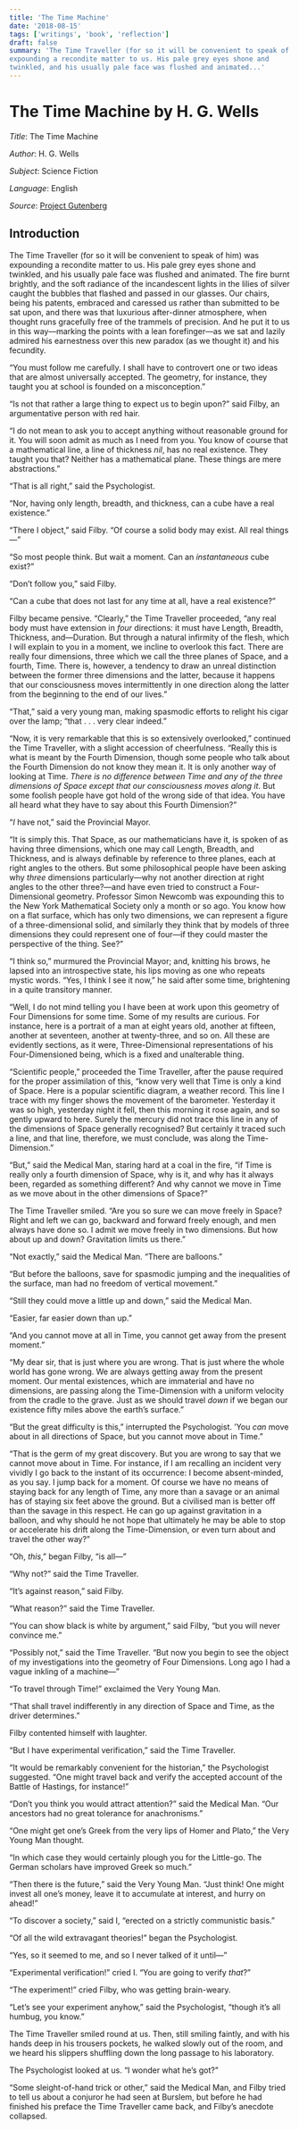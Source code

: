 ```yaml
---
title: 'The Time Machine'
date: '2018-08-15'
tags: ['writings', 'book', 'reflection']
draft: false
summary: 'The Time Traveller (for so it will be convenient to speak of him) was
expounding a recondite matter to us. His pale grey eyes shone and
twinkled, and his usually pale face was flushed and animated...'
---
```


# The Time Machine by H. G. Wells

_Title_: The Time Machine

_Author_: H. G. Wells

_Subject_: Science Fiction

_Language_: English

_Source_: [Project Gutenberg](https://www.gutenberg.org/ebooks/35)

## Introduction

The Time Traveller (for so it will be convenient to speak of him) was expounding a recondite matter to us. His pale grey eyes shone and twinkled, and his usually pale face was flushed and animated. The fire burnt brightly, and the soft radiance of the incandescent lights in the lilies of silver caught the bubbles that flashed and passed in our glasses. Our chairs, being his patents, embraced and caressed us rather than submitted to be sat upon, and there was that luxurious after-dinner atmosphere, when thought runs gracefully free of the trammels of precision. And he put it to us in this way—marking the points with a lean forefinger—as we sat and lazily admired his earnestness over this new paradox (as we thought it) and his fecundity.

“You must follow me carefully. I shall have to controvert one or two ideas that are almost universally accepted. The geometry, for instance, they taught you at school is founded on a misconception.”

“Is not that rather a large thing to expect us to begin upon?” said Filby, an argumentative person with red hair.

“I do not mean to ask you to accept anything without reasonable ground for it. You will soon admit as much as I need from you. You know of course that a mathematical line, a line of thickness _nil_, has no real existence. They taught you that? Neither has a mathematical plane. These things are mere abstractions.”

“That is all right,” said the Psychologist.

“Nor, having only length, breadth, and thickness, can a cube have a real existence.”

“There I object,” said Filby. “Of course a solid body may exist. All real things—”

“So most people think. But wait a moment. Can an _instantaneous_ cube exist?”

“Don’t follow you,” said Filby.

“Can a cube that does not last for any time at all, have a real existence?”

Filby became pensive. “Clearly,” the Time Traveller proceeded, “any real body must have extension in _four_ directions: it must have Length, Breadth, Thickness, and—Duration. But through a natural infirmity of the flesh, which I will explain to you in a moment, we incline to overlook this fact. There are really four dimensions, three which we call the three planes of Space, and a fourth, Time. There is, however, a tendency to draw an unreal distinction between the former three dimensions and the latter, because it happens that our consciousness moves intermittently in one direction along the latter from the beginning to the end of our lives.”

“That,” said a very young man, making spasmodic efforts to relight his cigar over the lamp; “that . . . very clear indeed.”

“Now, it is very remarkable that this is so extensively overlooked,” continued the Time Traveller, with a slight accession of cheerfulness. “Really this is what is meant by the Fourth Dimension, though some people who talk about the Fourth Dimension do not know they mean it. It is only another way of looking at Time. _There is no difference between Time and any of the three dimensions of Space except that our consciousness moves along it_. But some foolish people have got hold of the wrong side of that idea. You have all heard what they have to say about this Fourth Dimension?”

“_I_ have not,” said the Provincial Mayor.

“It is simply this. That Space, as our mathematicians have it, is spoken of as having three dimensions, which one may call Length, Breadth, and Thickness, and is always definable by reference to three planes, each at right angles to the others. But some philosophical people have been asking why _three_ dimensions particularly—why not another direction at right angles to the other three?—and have even tried to construct a Four-Dimensional geometry. Professor Simon Newcomb was expounding this to the New York Mathematical Society only a month or so ago. You know how on a flat surface, which has only two dimensions, we can represent a figure of a three-dimensional solid, and similarly they think that by models of three dimensions they could represent one of four—if they could master the perspective of the thing. See?”

“I think so,” murmured the Provincial Mayor; and, knitting his brows, he lapsed into an introspective state, his lips moving as one who repeats mystic words. “Yes, I think I see it now,” he said after some time, brightening in a quite transitory manner.

“Well, I do not mind telling you I have been at work upon this geometry of Four Dimensions for some time. Some of my results are curious. For instance, here is a portrait of a man at eight years old, another at fifteen, another at seventeen, another at twenty-three, and so on. All these are evidently sections, as it were, Three-Dimensional representations of his Four-Dimensioned being, which is a fixed and unalterable thing.

“Scientific people,” proceeded the Time Traveller, after the pause required for the proper assimilation of this, “know very well that Time is only a kind of Space. Here is a popular scientific diagram, a weather record. This line I trace with my finger shows the movement of the barometer. Yesterday it was so high, yesterday night it fell, then this morning it rose again, and so gently upward to here. Surely the mercury did not trace this line in any of the dimensions of Space generally recognised? But certainly it traced such a line, and that line, therefore, we must conclude, was along the Time-Dimension.”

“But,” said the Medical Man, staring hard at a coal in the fire, “if Time is really only a fourth dimension of Space, why is it, and why has it always been, regarded as something different? And why cannot we move in Time as we move about in the other dimensions of Space?”

The Time Traveller smiled. “Are you so sure we can move freely in Space? Right and left we can go, backward and forward freely enough, and men always have done so. I admit we move freely in two dimensions. But how about up and down? Gravitation limits us there.”

“Not exactly,” said the Medical Man. “There are balloons.”

“But before the balloons, save for spasmodic jumping and the inequalities of the surface, man had no freedom of vertical movement.”

“Still they could move a little up and down,” said the Medical Man.

“Easier, far easier down than up.”

“And you cannot move at all in Time, you cannot get away from the present moment.”

“My dear sir, that is just where you are wrong. That is just where the whole world has gone wrong. We are always getting away from the present moment. Our mental existences, which are immaterial and have no dimensions, are passing along the Time-Dimension with a uniform velocity from the cradle to the grave. Just as we should travel _down_ if we began our existence fifty miles above the earth’s surface.”

“But the great difficulty is this,” interrupted the Psychologist. ’You _can_ move about in all directions of Space, but you cannot move about in Time.”

“That is the germ of my great discovery. But you are wrong to say that we cannot move about in Time. For instance, if I am recalling an incident very vividly I go back to the instant of its occurrence: I become absent-minded, as you say. I jump back for a moment. Of course we have no means of staying back for any length of Time, any more than a savage or an animal has of staying six feet above the ground. But a civilised man is better off than the savage in this respect. He can go up against gravitation in a balloon, and why should he not hope that ultimately he may be able to stop or accelerate his drift along the Time-Dimension, or even turn about and travel the other way?”

“Oh, _this_,” began Filby, “is all—”

“Why not?” said the Time Traveller.

“It’s against reason,” said Filby.

“What reason?” said the Time Traveller.

“You can show black is white by argument,” said Filby, “but you will never convince me.”

“Possibly not,” said the Time Traveller. “But now you begin to see the object of my investigations into the geometry of Four Dimensions. Long ago I had a vague inkling of a machine—”

“To travel through Time!” exclaimed the Very Young Man.

“That shall travel indifferently in any direction of Space and Time, as the driver determines.”

Filby contented himself with laughter.

“But I have experimental verification,” said the Time Traveller.

“It would be remarkably convenient for the historian,” the Psychologist suggested. “One might travel back and verify the accepted account of the Battle of Hastings, for instance!”

“Don’t you think you would attract attention?” said the Medical Man. “Our ancestors had no great tolerance for anachronisms.”

“One might get one’s Greek from the very lips of Homer and Plato,” the Very Young Man thought.

“In which case they would certainly plough you for the Little-go. The German scholars have improved Greek so much.”

“Then there is the future,” said the Very Young Man. “Just think! One might invest all one’s money, leave it to accumulate at interest, and hurry on ahead!”

“To discover a society,” said I, “erected on a strictly communistic basis.”

“Of all the wild extravagant theories!” began the Psychologist.

“Yes, so it seemed to me, and so I never talked of it until—”

“Experimental verification!” cried I. “You are going to verify _that_?”

“The experiment!” cried Filby, who was getting brain-weary.

“Let’s see your experiment anyhow,” said the Psychologist, “though it’s all humbug, you know.”

The Time Traveller smiled round at us. Then, still smiling faintly, and with his hands deep in his trousers pockets, he walked slowly out of the room, and we heard his slippers shuffling down the long passage to his laboratory.

The Psychologist looked at us. “I wonder what he’s got?”

“Some sleight-of-hand trick or other,” said the Medical Man, and Filby tried to tell us about a conjuror he had seen at Burslem, but before he had finished his preface the Time Traveller came back, and Filby’s anecdote collapsed.
